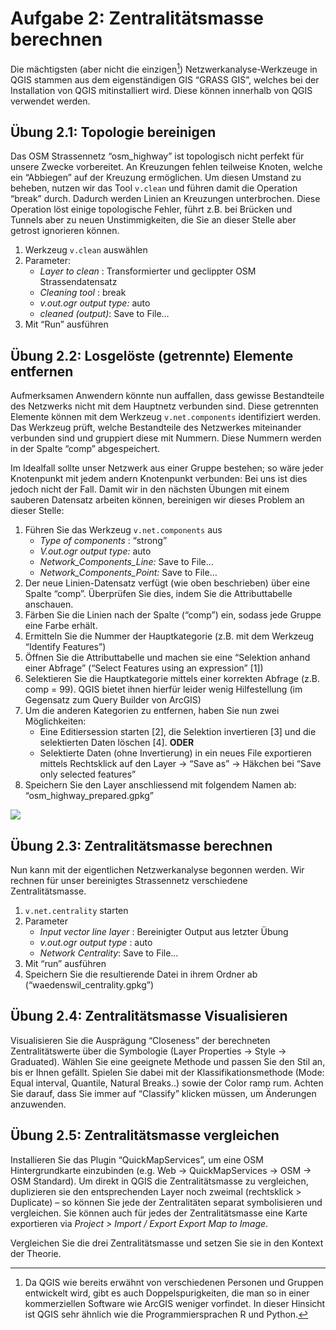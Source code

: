 # Aufgabe 2: Zentralitätsmasse berechnen

Die mächtigsten (aber nicht die einzigen[^plugins]) Netzwerkanalyse-Werkzeuge in QGIS stammen aus dem eigenständigen GIS "GRASS GIS", welches bei der Installation von QGIS mitinstalliert wird. Diese können innerhalb von QGIS verwendet werden.

[^plugins]: Da QGIS wie bereits erwähnt von verschiedenen Personen und Gruppen entwickelt wird, gibt es auch Doppelspurigkeiten, die man so in einer kommerziellen Software wie ArcGIS weniger vorfindet. In dieser Hinsicht ist QGIS sehr ähnlich wie die Programmiersprachen R und Python.

## Übung 2.1: Topologie bereinigen

Das OSM Strassennetz "osm_highway" ist topologisch nicht perfekt für unsere Zwecke vorbereitet. An Kreuzungen fehlen teilweise Knoten, welche ein "Abbiegen" auf der Kreuzung ermöglichen. Um diesen Umstand zu beheben, nutzen wir das Tool `v.clean` und führen damit die Operation "break" durch. Dadurch werden Linien an Kreuzungen unterbrochen. Diese Operation löst einige topologische Fehler, führt z.B. bei Brücken und Tunnels aber zu neuen Unstimmigkeiten, die Sie an dieser Stelle aber getrost ignorieren können.

1. Werkzeug `v.clean` auswählen
2. Parameter:
    - _Layer to clean_ : Transformierter und geclippter OSM Strassendatensatz
    - _Cleaning tool_ : break
    - _v.out.ogr output type:_ auto
    - _cleaned (output)_: Save to File...
3. Mit "Run" ausführen

## Übung 2.2: Losgelöste (getrennte) Elemente entfernen

Aufmerksamen Anwendern könnte nun auffallen, dass gewisse Bestandteile des Netzwerks nicht mit dem Hauptnetz verbunden sind. Diese getrennten Elemente können mit dem Werkzeug `v.net.components` identifiziert werden. Das Werkzeug prüft, welche Bestandteile des Netzwerkes miteinander verbunden sind und gruppiert diese mit Nummern. Diese Nummern werden in der Spalte "comp" abgespeichert. 

Im Idealfall sollte unser Netzwerk aus einer Gruppe bestehen; so wäre jeder Knotenpunkt mit jedem andern Knotenpunkt verbunden: Bei uns ist dies jedoch nicht der Fall. Damit wir in den nächsten Übungen mit einem sauberen Datensatz arbeiten können, bereinigen wir dieses Problem an dieser Stelle:

1. Führen Sie das Werkzeug `v.net.components` aus
    - _Type of components_ : "strong"
    - _V.out.ogr output type:_ auto
    - _Network_Components_Line:_ Save to File...
    - _Network_Components_Point:_ Save to File...
2. Der neue Linien-Datensatz verfügt (wie oben beschrieben) über eine Spalte "comp". Überprüfen Sie dies, indem Sie die Attributtabelle anschauen.
4. Färben Sie die Linien nach der Spalte ("comp") ein, sodass jede Gruppe eine Farbe erhält.
3. Ermitteln Sie die Nummer der Hauptkategorie (z.B. mit dem Werkzeug "Identify Features")
4. Öffnen Sie die Attributtabelle und machen sie eine "Selektion anhand einer Abfrage" ("Select Features
    using an expression" [1])
5. Selektieren Sie die Hauptkategorie mittels einer korrekten Abfrage (z.B. comp = 99). QGIS bietet
    ihnen hierfür leider wenig Hilfestellung (im Gegensatz zum Query Builder von ArcGIS)
6. Um die anderen Kategorien zu entfernen, haben Sie nun zwei Möglichkeiten:
    - Eine Editiersession starten [2], die Selektion invertieren [3] und die selektierten Daten löschen [4]. **ODER**
    - Selektierte Daten (ohne Invertierung) in ein neues File exportieren mittels Rechtsklick auf den Layer → "Save as" → Häkchen bei "Save only selected features"
7. Speichern Sie den Layer anschliessend mit folgendem Namen ab: "osm_highway_prepared.gpkg" 
       
![](figures/ueb1_fig2.jpg){#fig-figure2}

## Übung 2.3: Zentralitätsmasse berechnen {#sec-ex-centrality-calculate}

Nun kann mit der eigentlichen Netzwerkanalyse begonnen werden. Wir rechnen für unser bereinigtes Strassennetz verschiedene Zentralitätsmasse.

1. `v.net.centrality` starten
2. Parameter
    - _Input vector line layer_ : Bereinigter Output aus letzter Übung
    - _v.out.ogr output type_ : auto
    - _Network Centrality_: Save to File...
3. Mit "run" ausführen
4. Speichern Sie die resultierende Datei in ihrem Ordner ab ("waedenswil_centrality.gpkg")

## Übung 2.4: Zentralitätsmasse Visualisieren

Visualisieren Sie die Ausprägung "Closeness" der berechneten Zentralitätswerte über die Symbologie (Layer Properties → Style → Graduated). Wählen Sie eine geeignete Methode und passen Sie den Stil an, bis er Ihnen gefällt. Spielen Sie dabei mit der Klassifikationsmethode (Mode: Equal interval, Quantile, Natural Breaks..) sowie der Color ramp rum. Achten Sie darauf, dass Sie immer auf "Classify" klicken müssen, um Änderungen anzuwenden.

## Übung 2.5: Zentralitätsmasse vergleichen

Installieren Sie das Plugin "QuickMapServices", um eine OSM Hintergrundkarte einzubinden (e.g. Web → QuickMapServices → OSM → OSM Standard). Um direkt in QGIS die Zentralitätsmasse zu vergleichen, duplizieren sie den entsprechenden Layer noch zweimal (rechtsklick > Duplicate) – so können Sie jede der Zentralitäten separat symbolisieren und vergleichen. Sie können auch für jedes der Zentralitätsmasse eine Karte exportieren via *Project > Import / Export Export Map to Image*.

Vergleichen Sie die drei Zentralitätsmasse und setzen Sie sie in den Kontext der Theorie.